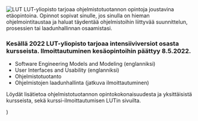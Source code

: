 
<ContentContainer>

<ModuleHeader>
<img src="/static/images/LUT-LOGO-WHITE-PNG.png" style={{width: "100%"}} alt="LUT" />
</ModuleHeader>

<ModuleDescriptionText>
LUT-yliopisto tarjoaa ohjelmistotuotannon opintoja joustavina etäopintoina. Opinnot sopivat sinulle, jos sinulla on hieman ohjelmointitaustaa ja haluat täydentää ohjelmistoihin liittyvää suunnittelun, prosessien tai laadunhallinnan osaamistasi.
</ModuleDescriptionText>

</ContentContainer>

<CustomModuleContent link="https://www.lut.fi/ko/opiskelu/avoin-yliopisto/ohjelmistotuotanto" label="Ohjelmistotuotannon opintokokonaisuus">

### Kesällä 2022 LUT-yliopisto tarjoaa intensiiviversiot osasta kursseista. Ilmoittautuminen kesäopintoihin päättyy 8.5.2022.
- Software Engineering Models and Modeling (englanniksi)
- User Interfaces and Usability (englanniksi)
- Ohjelmistotuotanto
- Ohjelmistojen laadunhallinta (jatkuva ilmoittautuminen)

Löydät lisätietoa ohjelmistotuotannon opintokokonaisuudesta ja yksittäisistä kursseista, sekä kurssi-ilmoittautumisen LUTin sivuilta.
</CustomModuleContent>

  <CustomModule children={children} backgroundColor="#000000" />
)